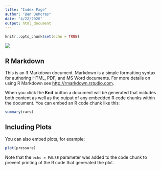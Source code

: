 ```yaml
---
title: "Index Page"
author: "Ben DeMoras"
date: "4/22/2020"
output: html_document
---
```


```r
knitr::opts_chunk$set(echo = TRUE)
```
![](https://github.com/ben393/ntres-6940-repo-collab-practice/blob/gh-pages/car.jpg)

## R Markdown

This is an R Markdown document. Markdown is a simple formatting syntax for authoring HTML, PDF, and MS Word documents. For more details on using R Markdown see <http://rmarkdown.rstudio.com>.

When you click the **Knit** button a document will be generated that includes both content as well as the output of any embedded R code chunks within the document. You can embed an R code chunk like this:

```r
summary(cars)
```

## Including Plots

You can also embed plots, for example:

```r
plot(pressure)
```

Note that the `echo = FALSE` parameter was added to the code chunk to prevent printing of the R code that generated the plot.
